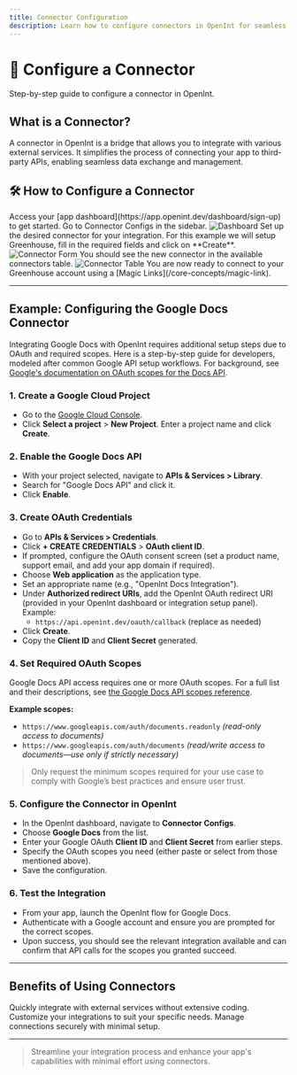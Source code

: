 ```yaml
---
title: Connector Configuration
description: Learn how to configure connectors in OpenInt for seamless integration.
---
```


# 🔌 Configure a Connector

Step-by-step guide to configure a connector in OpenInt.

## What is a Connector?

A connector in OpenInt is a bridge that allows you to integrate with various external services. It simplifies the process of connecting your app to third-party APIs, enabling seamless data exchange and management.

## 🛠️ How to Configure a Connector

<Steps>
  <Step title="Sign Up or Log In">
    Access your [app dashboard](https://app.openint.dev/dashboard/sign-up) to
    get started.
  </Step>
  <Step title="Access Connector Configs">
    Go to Connector Configs in the sidebar.
    <Frame>
      <img src="/images/dashboard.png" alt="Dashboard" />
    </Frame>
  </Step>
  <Step title="Configure a Connector">
    Set up the desired connector for your integration. For this example we will
    setup Greenhouse, fill in the required fields and click on **Create**.
    <Frame>
      <img src="/images/connector-form.png" alt="Connector Form" />
    </Frame>
  </Step>
  <Step title="Verify Connector">
    You should see the new connector in the available connectors table.
    <Frame>
      <img src="/images/saved-connector.png" alt="Connector Table" />
    </Frame>
  </Step>
  <Step title="Ready to Connect!">
    You are now ready to connect to your Greenhouse account using a [Magic
    Links](/core-concepts/magic-link).
  </Step>
</Steps>

---

## Example: Configuring the Google Docs Connector

Integrating Google Docs with OpenInt requires additional setup steps due to OAuth and required scopes. Here is a step-by-step guide for developers, modeled after common Google API setup workflows. For background, see [Google's documentation on OAuth scopes for the Docs API](https://developers.google.com/workspace/docs/api/auth).

### 1. Create a Google Cloud Project
- Go to the [Google Cloud Console](https://console.cloud.google.com/).
- Click **Select a project** > **New Project**. Enter a project name and click **Create**.

### 2. Enable the Google Docs API
- With your project selected, navigate to **APIs & Services > Library**.
- Search for "Google Docs API" and click it.
- Click **Enable**.

### 3. Create OAuth Credentials
- Go to **APIs & Services > Credentials**.
- Click **+ CREATE CREDENTIALS** > **OAuth client ID**.
- If prompted, configure the OAuth consent screen (set a product name, support email, and add your app domain if required).
- Choose **Web application** as the application type.
- Set an appropriate name (e.g., "OpenInt Docs Integration").
- Under **Authorized redirect URIs**, add the OpenInt OAuth redirect URI (provided in your OpenInt dashboard or integration setup panel). Example:
   - `https://api.openint.dev/oauth/callback` (replace as needed)
- Click **Create**.
- Copy the **Client ID** and **Client Secret** generated.

### 4. Set Required OAuth Scopes
Google Docs API access requires one or more OAuth scopes. For a full list and their descriptions, see [the Google Docs API scopes reference](https://developers.google.com/workspace/docs/api/auth).

**Example scopes:**
- `https://www.googleapis.com/auth/documents.readonly` *(read-only access to documents)*
- `https://www.googleapis.com/auth/documents` *(read/write access to documents—use only if strictly necessary)*

> Only request the minimum scopes required for your use case to comply with Google’s best practices and ensure user trust.

### 5. Configure the Connector in OpenInt
- In the OpenInt dashboard, navigate to **Connector Configs**.
- Choose **Google Docs** from the list.
- Enter your Google OAuth **Client ID** and **Client Secret** from earlier steps.
- Specify the OAuth scopes you need (either paste or select from those mentioned above).
- Save the configuration.

### 6. Test the Integration
- From your app, launch the OpenInt flow for Google Docs.
- Authenticate with a Google account and ensure you are prompted for the correct scopes.
- Upon success, you should see the relevant integration available and can confirm that API calls for the scopes you granted succeed.


---

## Benefits of Using Connectors

<CardGroup>
  <Card title="Efficiency" icon="rocket">
    Quickly integrate with external services without extensive coding.
  </Card>
  <Card title="Flexibility" icon="bolt">
    Customize your integrations to suit your specific needs.
  </Card>
  <Card title="Security" icon="lock">
    Manage connections securely with minimal setup.
  </Card>
</CardGroup>

---

> Streamline your integration process and enhance your app's capabilities with minimal effort using connectors.
